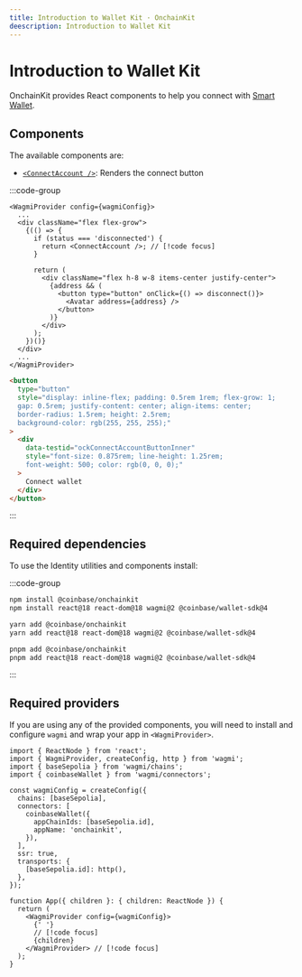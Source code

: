 ```yaml
---
title: Introduction to Wallet Kit · OnchainKit
deescription: Introduction to Wallet Kit
---
```



# Introduction to Wallet Kit

OnchainKit provides React components to help you connect with [Smart Wallet](https://www.smartwallet.dev/why).

## Components

The available components are:

- [`<ConnectAccount />`](/wallet/connect-account): Renders the connect button

:::code-group

```tsx [code]
<WagmiProvider config={wagmiConfig}>
  ...
  <div className="flex flex-grow">
    {(() => {
      if (status === 'disconnected') {
        return <ConnectAccount />; // [!code focus]
      }

      return (
        <div className="flex h-8 w-8 items-center justify-center">
          {address && (
            <button type="button" onClick={() => disconnect()}>
              <Avatar address={address} />
            </button>
          )}
        </div>
      );
    })()}
  </div>
  ...
</WagmiProvider>
```

```html [return html]
<button
  type="button"
  style="display: inline-flex; padding: 0.5rem 1rem; flex-grow: 1;
  gap: 0.5rem; justify-content: center; align-items: center;
  border-radius: 1.5rem; height: 2.5rem;
  background-color: rgb(255, 255, 255);"
>
  <div
    data-testid="ockConnectAccountButtonInner"
    style="font-size: 0.875rem; line-height: 1.25rem; 
    font-weight: 500; color: rgb(0, 0, 0);"
  >
    Connect wallet
  </div>
</button>
```

:::

<App>
  <AccountConnect />
</App>

## Required dependencies

To use the Identity utilities and components install:

:::code-group

```bash [npm]
npm install @coinbase/onchainkit
npm install react@18 react-dom@18 wagmi@2 @coinbase/wallet-sdk@4
```

```bash [yarn]
yarn add @coinbase/onchainkit
yarn add react@18 react-dom@18 wagmi@2 @coinbase/wallet-sdk@4
```

```bash [pnpm]
pnpm add @coinbase/onchainkit
pnpm add react@18 react-dom@18 wagmi@2 @coinbase/wallet-sdk@4
```

:::

## Required providers

If you are using any of the provided components, you will need to install
and configure `wagmi` and wrap your app in `<WagmiProvider>`.

```tsx
import { ReactNode } from 'react';
import { WagmiProvider, createConfig, http } from 'wagmi';
import { baseSepolia } from 'wagmi/chains';
import { coinbaseWallet } from 'wagmi/connectors';

const wagmiConfig = createConfig({
  chains: [baseSepolia],
  connectors: [
    coinbaseWallet({
      appChainIds: [baseSepolia.id],
      appName: 'onchainkit',
    }),
  ],
  ssr: true,
  transports: {
    [baseSepolia.id]: http(),
  },
});

function App({ children }: { children: ReactNode }) {
  return (
    <WagmiProvider config={wagmiConfig}>
      {' '}
      // [!code focus]
      {children}
    </WagmiProvider> // [!code focus]
  );
}
```

